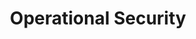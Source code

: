 ---
credit:
- Thomas Quig
featured: false
location: Siebel CS 2405 + Zoom
recording: 'https://youtu.be/AkKp6X2t5Ck'
slides: operational_security.pdf
tags:
- osint
- misc
- opsec
- intro
time_start: 2021-09-30T18:00:00.000000-05:00
title: Operational Security
week_number: 5
---